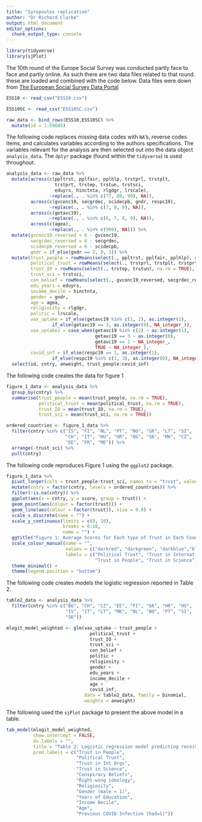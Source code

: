 ---
title: "Syropoulos replication"
author: "Dr Richard Clarke"
output: html_document
editor_options: 
  chunk_output_type: console
---

```{r, load packages}
library(tidyverse)
library(sjPlot)
```

The 10th round of the Europe Social Survey was conducted partly face to face and partly online. As such there are two data files related to that round. these are loaded and combined with the code below. Data files were down from [The European Social Survey Data Portal](https://ess-search.nsd.no/en/study/172ac431-2a06-41df-9dab-c1fd8f3877e7)   

```{r, load data}
ESS10 <- read_csv("ESS10.csv")

ESS10SC <- read_csv("ESS10SC.csv")

raw_data <- bind_rows(ESS10,ESS10SC) %>%
  mutate(id = 1:59685)

```

The following code replaces missing data codes with `NA`'s, reverse codes items, and calculates variables according to the authors specifications. The variables relevant for the analysis are then selected out into the data object `analysis_data`. The `dplyr` package (found within the `tidyverse`) is used throughout.     

```{r, data treament}
analysis_data <- raw_data %>%
  mutate(across(c(ppltrst, pplfair, pplhlp, trstprl, trstplt, 
                  trstprt, trstep, trstun, trstsci,
                  eduyrs, hinctnta, rlgdgr, lrscale),
                ~replace(., . %in% c(77, 88, 99), NA)),
         across(c(gvconc19, secgrdec, scidecpb, gndr, respc19), 
                ~replace(., . %in% c(7, 8, 9), NA)),
         across(c(getavc19),
                ~replace(., . %in% c(6, 7, 8, 9), NA)),
         across(c(agea), 
                ~replace(., . %in% c(999), NA))) %>%
  mutate(gvconc19_reversed = 6 - gvconc19,
         secgrdec_reversed = 6 - secgrdec,
         scidecpb_reversed = 6 - scidecpb,
         gndr = if_else(gndr == 2, 0, 1)) %>%
  mutate(trust_people = rowMeans(select(., ppltrst, pplfair, pplhlp), na.rm = TRUE),
         political_trust = rowMeans(select(., trstprl, trstplt, trstprt), na.rm = TRUE),
         trust_IO = rowMeans(select(., trstep, trstun), na.rm = TRUE),
         trust_sci = trstsci,
         con_belief = rowMeans(select(., gvconc19_reversed, secgrdec_reversed, scidecpb_reversed), na.rm = TRUE),
         edu_years = eduyrs,
         income_decile = hinctnta,
         gender = gndr,
         age = agea,
         religiosity = rlgdgr,
         politic = lrscale,
         vax_uptake = if_else(getavc19 %in% c(1, 2), as.integer(1),
                 if_else(getavc19 == 3, as.integer(0), NA_integer_)),
         vax_uptake2 = case_when(getavc19 %in% c(2) ~ as.integer(1),
                                 getavc19 == 3 ~ as.integer(0),
                                 getavc19 == 1 ~ NA_integer_,
                                 TRUE ~ NA_integer_),
         covid_inf = if_else(respc19 == 1, as.integer(1),
                 if_else(respc19 %in% c(2, 3), as.integer(0), NA_integer_))) %>%
  select(id, cntry, anweight, trust_people:covid_inf) 

```

The following code creates the data for figure 1

```{r, figure 1 data}

figure_1_data <- analysis_data %>%
  group_by(cntry) %>%
  summarise(trust_people = mean(trust_people, na.rm = TRUE),
            political_trust = mean(political_trust, na.rm = TRUE),
            trust_IO = mean(trust_IO, na.rm = TRUE),
            trust_sci = mean(trust_sci, na.rm = TRUE)) 

ordered_countries <- figure_1_data %>%
  filter(cntry %in% c("IS", "FI", "NL", "PT", "NO", "GR", "LT", "SI",
                      "CH", "IT", "HU", "HR", "BG", "SK", "MK", "CZ", 
                      "EE", "FR", "ME")) %>%
  arrange(-trust_sci) %>%
  pull(cntry)

```

The following code reproduces Figure 1 using the `ggplot2` package. 

```{r, figure 1 ggplot}
figure_1_data %>%
  pivot_longer(cols = trust_people:trust_sci, names_to = "trust", values_to = "score")%>% 
  mutate(cntry = factor(cntry, levels = ordered_countries)) %>%
  filter(!is.na(cntry)) %>%
  ggplot(aes(x = cntry, y = score, group = trust)) +
  geom_point(aes(colour = factor(trust))) +
  geom_line(aes(colour = factor(trust)), size = 0.8) +
  scale_x_discrete(name = "") +
  scale_y_continuous(limits = c(0, 10),
                     breaks = 0:10,
                     name = "") +
  ggtitle("Figure 1: Average Scores for Each type of Trust in Each Country") +
  scale_colour_manual(name = "",
                      values = c("darkred", "darkgreen", "darkblue","black"),
                      labels = c("Political Trust", "Trust in International Organisations",
                                 "Trust in People", "Trust in Science")) +
  theme_minimal() +
  theme(legend.position = "bottom")
```


The following code creates models the logistic regression reported in Table 2.

```{r, table 2 data}
table2_data <- analysis_data %>%
  filter(cntry %in% c("BG", "CH", "CZ", "EE", "FI", "GR", "HR", "HU",
                      "IS", "IT", "LT", "MK", "NL", "NO", "PT", "SI", 
                      "SK")) 

mlogit_model_weighted <- glm(vax_uptake ~ trust_people + 
                               political_trust +
                               trust_IO +
                               trust_sci +
                               con_belief +
                               politic +
                               religiosity +
                               gender +
                               edu_years +
                               income_decile + 
                               age + 
                               covid_inf,
                             data = table2_data, family = binomial, 
                             weights = anweight)

```

The following used the `sjPlot` package to present the above model in a table. 

```{r, table 2 sjPlot}
tab_model(mlogit_model_weighted,
          show.intercept = FALSE,
          dv.labels = "",
          title = "Table 2: Logistic regression model predicting receiving or wanting to receive the COVID-10 vaccine",
          pred.labels = c("Trust in People", 
                          "Political Trust", 
                          "Trust in Int Orgs", 
                          "Trust in Science",
                          "Conspiracy Beliefs", 
                          "Right-wing ideology", 
                          "Religiosity",
                          "Gender (male = 1)",
                          "Years of Education", 
                          "Income Decile", 
                          "Age", 
                          "Previous COVID Infection (had=1)"))

```

